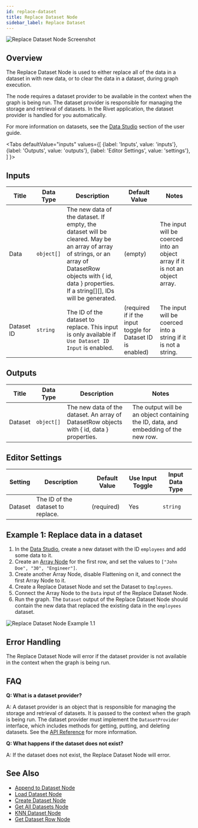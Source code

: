 ```yaml
---
id: replace-dataset
title: Replace Dataset Node
sidebar_label: Replace Dataset
---
```



![Replace Dataset Node Screenshot](./assets/replace-dataset-node.png)

## Overview

The Replace Dataset Node is used to either replace all of the data in a dataset in with new data, or to clear the data in a dataset, during graph execution.

The node requires a dataset provider to be available in the context when the graph is being run. The dataset provider is responsible for managing the storage and retrieval of datasets. In the Rivet application, the dataset provider is handled for you automatically.

For more information on datasets, see the [Data Studio](../user-guide/features/data-studio.md) section of the user guide.

<Tabs
  defaultValue="inputs"
  values={[
    {label: 'Inputs', value: 'inputs'},
    {label: 'Outputs', value: 'outputs'},
    {label: 'Editor Settings', value: 'settings'},
  ]
}>

<TabItem value="inputs">

## Inputs

| Title      | Data Type  | Description                                                                                                                                                                                                      | Default Value                                               | Notes                                                                        |
| ---------- | ---------- | ---------------------------------------------------------------------------------------------------------------------------------------------------------------------------------------------------------------- | ----------------------------------------------------------- | ---------------------------------------------------------------------------- |
| Data       | `object[]` | The new data of the dataset. If empty, the dataset will be cleared. May be an array of array of strings, or an array of DatasetRow objects with { id, data } properties. If a string[][], IDs will be generated. | (empty)                                                     | The input will be coerced into an object array if it is not an object array. |
| Dataset ID | `string`   | The ID of the dataset to replace. This input is only available if `Use Dataset ID Input` is enabled.                                                                                                             | (required if if the input toggle for Dataset ID is enabled) | The input will be coerced into a string if it is not a string.               |

</TabItem>

<TabItem value="outputs">

## Outputs

| Title   | Data Type  | Description                                                                               | Notes                                                                               |
| ------- | ---------- | ----------------------------------------------------------------------------------------- | ----------------------------------------------------------------------------------- |
| Dataset | `object[]` | The new data of the dataset. An array of DatasetRow objects with { id, data } properties. | The output will be an object containing the ID, data, and embedding of the new row. |

</TabItem>

<TabItem value="settings">

## Editor Settings

| Setting | Description                       | Default Value | Use Input Toggle | Input Data Type |
| ------- | --------------------------------- | ------------- | ---------------- | --------------- |
| Dataset | The ID of the dataset to replace. | (required)    | Yes              | `string`        |

</TabItem>

</Tabs>

## Example 1: Replace data in a dataset

1. In the [Data Studio](../user-guide/features/data-studio.md), create a new dataset with the ID `employees` and add some data to it.
2. Create an [Array Node](./array.mdx) for the first row, and set the values to `["John Doe", "30", "Engineer"]`.
3. Create another Array Node, disable Flattening on it, and connect the first Array Node to it.
4. Create a Replace Dataset Node and set the Dataset to `Employees`.
5. Connect the Array Node to the `Data` input of the Replace Dataset Node.
6. Run the graph. The `Dataset` output of the Replace Dataset Node should contain the new data that replaced the existing data in the `employees` dataset.

![Replace Dataset Node Example 1.1](./assets/replace-dataset-node-example-01.png)

## Error Handling

The Replace Dataset Node will error if the dataset provider is not available in the context when the graph is being run.

## FAQ

**Q: What is a dataset provider?**

A: A dataset provider is an object that is responsible for managing the storage and retrieval of datasets. It is passed to the context when the graph is being run. The dataset provider must implement the `DatasetProvider` interface, which includes methods for getting, putting, and deleting datasets. See the [API Reference](../api-reference.md) for more information.

**Q: What happens if the dataset does not exist?**

A: If the dataset does not exist, the Replace Dataset Node will error.

## See Also

- [Append to Dataset Node](./append-to-dataset.mdx)
- [Load Dataset Node](./load-dataset.mdx)
- [Create Dataset Node](./create-dataset.mdx)
- [Get All Datasets Node](./get-all-datasets.mdx)
- [KNN Dataset Node](./knn-dataset.mdx)
- [Get Dataset Row Node](./get-dataset-row.mdx)
